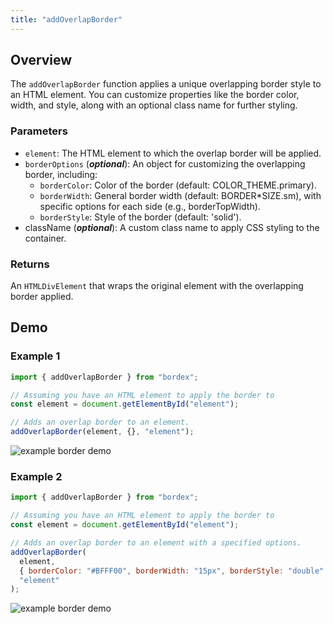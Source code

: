 ```yaml
---
title: "addOverlapBorder"
---
```


## Overview

The `addOverlapBorder` function applies a unique overlapping border style to an HTML element. You can customize properties like the border color, width, and style, along with an optional class name for further styling.

### Parameters

- `element`: The HTML element to which the overlap border will be applied.
- `borderOptions` (**_optional_**): An object for customizing the overlapping border, including:
  - `borderColor`: Color of the border (default: COLOR_THEME.primary).
  - `borderWidth`: General border width (default: BORDER*SIZE.sm), with specific options for each side (e.g., borderTopWidth).
  - `borderStyle`: Style of the border (default: 'solid').
- className (***optional***): A custom class name to apply CSS styling to the container.

### Returns

An `HTMLDivElement` that wraps the original element with the overlapping border applied.

## Demo

### Example 1

```js
import { addOverlapBorder } from "bordex";

// Assuming you have an HTML element to apply the border to
const element = document.getElementById("element");

// Adds an overlap border to an element.
addOverlapBorder(element, {}, "element");
```

![example border demo](/border-style-images/overlap-border-demo.jpg)

### Example 2

```js
import { addOverlapBorder } from "bordex";

// Assuming you have an HTML element to apply the border to
const element = document.getElementById("element");

// Adds an overlap border to an element with a specified options.
addOverlapBorder(
  element,
  { borderColor: "#BFFF00", borderWidth: "15px", borderStyle: "double" },
  "element"
);
```

![example border demo](/border-style-images/overlap-border-demo-options.jpg)

